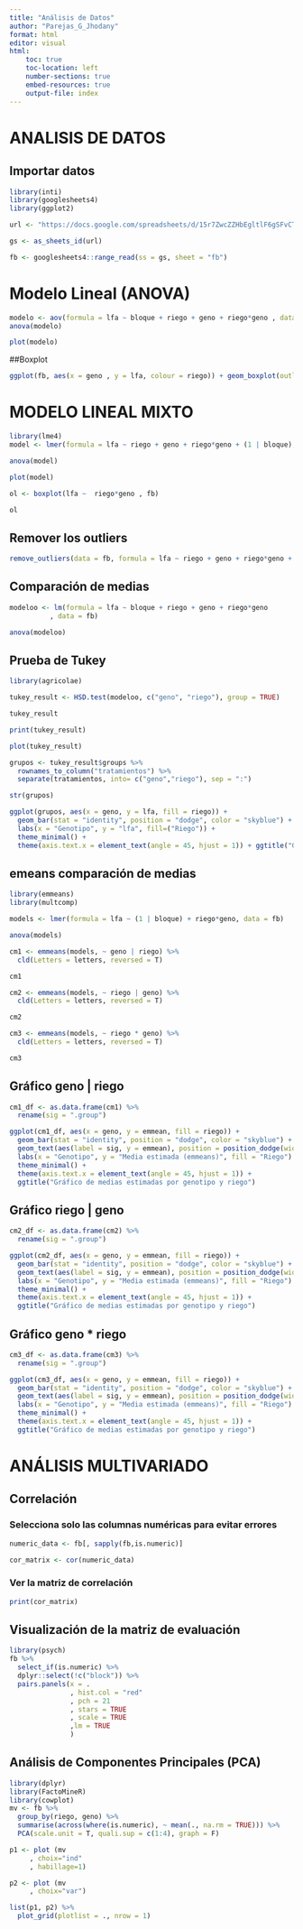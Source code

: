 ```yaml
---
title: "Análisis de Datos"
author: "Parejas_G_Jhodany"
format: html
editor: visual
html:
    toc: true
    toc-location: left
    number-sections: true
    embed-resources: true
    output-file: index
---
```


# ANALISIS DE DATOS 
## Importar datos 
```r
library(inti)
library(googlesheets4)
library(ggplot2)

url <- "https://docs.google.com/spreadsheets/d/15r7ZwcZZHbEgltlF6gSFvCTFA-CFzVBWwg3mFlRyKPs/edit?gid=172957346#gid=172957346"

gs <- as_sheets_id(url)

fb <- googlesheets4::range_read(ss = gs, sheet = "fb")
```
# Modelo Lineal (ANOVA)
```r
modelo <- aov(formula = lfa ~ bloque + riego + geno + riego*geno , data = fb) 
anova(modelo) 
```

```r
plot(modelo)
```
##Boxplot
```r
ggplot(fb, aes(x = geno , y = lfa, colour = riego)) + geom_boxplot(outlier.colour = "red",outlier.shape = 16, outlier.size = 2) + labs(title = "Boxplot con interacción de niveles de riego y genotipo", x = "interacción Riego y Genotipo", y = "Area Foliar (cm^2)") + theme_minimal() + theme(axis.text.x = element_text(angle = 45, hjust = 1))
```
# MODELO LINEAL MIXTO
```r
library(lme4)
model <- lmer(formula = lfa ~ riego + geno + riego*geno + (1 | bloque), data = fb)

anova(model)
```
```r
plot(model)
```
```r
ol <- boxplot(lfa ~  riego*geno , fb)
```
```r
ol
```
## Remover los outliers
```r
remove_outliers(data = fb, formula = lfa ~ riego + geno + riego*geno + (1 | bloque), plot_diag = T)
```
## Comparación de medias 
```r
modeloo <- lm(formula = lfa ~ bloque + riego + geno + riego*geno
          , data = fb)

anova(modeloo)
```
## Prueba de Tukey 
```r
library(agricolae)

tukey_result <- HSD.test(modeloo, c("geno", "riego"), group = TRUE)

tukey_result
```
```r
print(tukey_result)
```

```r
plot(tukey_result)
```
```r
grupos <- tukey_result$groups %>% 
  rownames_to_column("tratamientos") %>% 
  separate(tratamientos, into= c("geno","riego"), sep = ":")

str(grupos)
```
```r
ggplot(grupos, aes(x = geno, y = lfa, fill = riego)) +
  geom_bar(stat = "identity", position = "dodge", color = "skyblue") + geom_text(aes(label = groups), position = position_dodge(width = 0.9), vjust = -0.5) +  # Aquí se añaden las etiquetas de 'groups' encima de las barras
  labs(x = "Genotipo", y = "lfa", fill=("Riego")) +
  theme_minimal() +
  theme(axis.text.x = element_text(angle = 45, hjust = 1)) + ggtitle("Gráfico de barras: LFA por genotipo y riego")
```

## emeans comparación de medias
```r
library(emmeans)
library(multcomp)

models <- lmer(formula = lfa ~ (1 | bloque) + riego*geno, data = fb)

anova(models)
```
```r
cm1 <- emmeans(models, ~ geno | riego) %>% 
  cld(Letters = letters, reversed = T)

cm1
```
```r
cm2 <- emmeans(models, ~ riego | geno) %>% 
  cld(Letters = letters, reversed = T)

cm2
```
```r
cm3 <- emmeans(models, ~ riego * geno) %>% 
  cld(Letters = letters, reversed = T)

cm3
```

## Gráfico geno | riego
```r
cm1_df <- as.data.frame(cm1) %>% 
  rename(sig = ".group")

ggplot(cm1_df, aes(x = geno, y = emmean, fill = riego)) +
  geom_bar(stat = "identity", position = "dodge", color = "skyblue") +
  geom_text(aes(label = sig, y = emmean), position = position_dodge(width = 0.9), vjust = -0.5) +
  labs(x = "Genotipo", y = "Media estimada (emmeans)", fill = "Riego") +
  theme_minimal() +
  theme(axis.text.x = element_text(angle = 45, hjust = 1)) +
  ggtitle("Gráfico de medias estimadas por genotipo y riego")
```
## Gráfico riego | geno
```r
cm2_df <- as.data.frame(cm2) %>% 
  rename(sig = ".group")

ggplot(cm2_df, aes(x = geno, y = emmean, fill = riego)) +
  geom_bar(stat = "identity", position = "dodge", color = "skyblue") +
  geom_text(aes(label = sig, y = emmean), position = position_dodge(width = 0.9), vjust = -0.5) +
  labs(x = "Genotipo", y = "Media estimada (emmeans)", fill = "Riego") +
  theme_minimal() +
  theme(axis.text.x = element_text(angle = 45, hjust = 1)) +
  ggtitle("Gráfico de medias estimadas por genotipo y riego")
```
## Gráfico geno * riego
```r
cm3_df <- as.data.frame(cm3) %>% 
  rename(sig = ".group")

ggplot(cm3_df, aes(x = geno, y = emmean, fill = riego)) +
  geom_bar(stat = "identity", position = "dodge", color = "skyblue") +
  geom_text(aes(label = sig, y = emmean), position = position_dodge(width = 0.9), vjust = -0.5) +
  labs(x = "Genotipo", y = "Media estimada (emmeans)", fill = "Riego") +
  theme_minimal() +
  theme(axis.text.x = element_text(angle = 45, hjust = 1)) +
  ggtitle("Gráfico de medias estimadas por genotipo y riego")
```
# ANÁLISIS MULTIVARIADO 
## Correlación
### Selecciona solo las columnas numéricas para evitar errores
```r
numeric_data <- fb[, sapply(fb,is.numeric)]

cor_matrix <- cor(numeric_data)
```
### Ver la matriz de correlación
```r
print(cor_matrix)
```
## Visualización de la matriz de evaluación
```r
library(psych)
fb %>% 
  select_if(is.numeric) %>% 
  dplyr::select(!c("block")) %>% 
  pairs.panels(x = .
               , hist.col = "red"
               , pch = 21
               , stars = TRUE
               , scale = TRUE
               ,lm = TRUE
               )
```
## Análisis de Componentes Principales (PCA)
```r
library(dplyr)
library(FactoMineR)
library(cowplot)
mv <- fb %>% 
  group_by(riego, geno) %>% 
  summarise(across(where(is.numeric), ~ mean(., na.rm = TRUE))) %>% 
  PCA(scale.unit = T, quali.sup = c(1:4), graph = F)

p1 <- plot (mv
     , choix="ind"
     , habillage=1)

p2 <- plot (mv
     , choix="var")

list(p1, p2) %>% 
  plot_grid(plotlist = ., nrow = 1)

```

